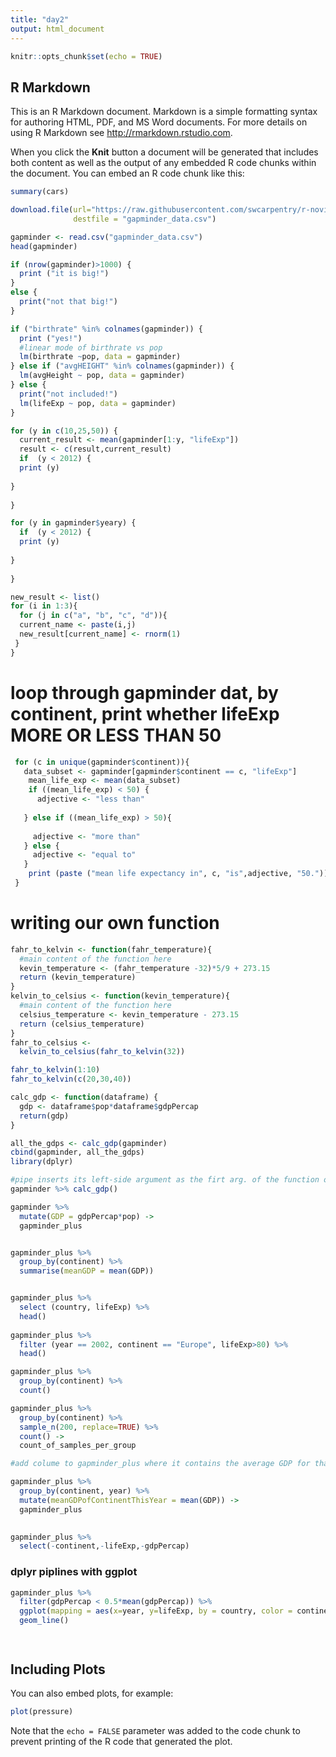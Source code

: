 ```yaml
---
title: "day2"
output: html_document
---
```


```r
knitr::opts_chunk$set(echo = TRUE)
```

## R Markdown

This is an R Markdown document. Markdown is a simple formatting syntax for authoring HTML, PDF, and MS Word documents. For more details on using R Markdown see <http://rmarkdown.rstudio.com>.

When you click the **Knit** button a document will be generated that includes both content as well as the output of any embedded R code chunks within the document. You can embed an R code chunk like this:

```r
summary(cars)
```


```r
download.file(url="https://raw.githubusercontent.com/swcarpentry/r-novice-gapminder/gh-pages/_episodes_rmd/data/gapminder_data.csv" , 
              destfile = "gapminder_data.csv")

gapminder <- read.csv("gapminder_data.csv")
head(gapminder)
```


```r
if (nrow(gapminder)>1000) {
  print ("it is big!")
}
else {
  print("not that big!")
}
```

```r
if ("birthrate" %in% colnames(gapminder)) {
  print ("yes!")
  #linear mode of birthrate vs pop
  lm(birthrate ~pop, data = gapminder)
} else if ("avgHEIGHT" %in% colnames(gapminder)) {
  lm(avgHeight ~ pop, data = gapminder)
} else {
  print("not included!")
  lm(lifeExp ~ pop, data = gapminder)
}
```

```r
for (y in c(10,25,50)) {
  current_result <- mean(gapminder[1:y, "lifeExp"])
  result <- c(result,current_result)
  if  (y < 2012) {
  print (y)
  
}
  
}
```


```r
for (y in gapminder$yeary) {
  if  (y < 2012) {
  print (y)
  
}
  
}
```


```r
new_result <- list()
for (i in 1:3){
  for (j in c("a", "b", "c", "d")){
  current_name <- paste(i,j)
  new_result[current_name] <- rnorm(1)
 }
}
```


# loop through gapminder dat, by continent, print whether lifeExp MORE OR LESS THAN 50
```r
 for (c in unique(gapminder$continent)){
   data_subset <- gapminder[gapminder$continent == c, "lifeExp"]
    mean_life_exp <- mean(data_subset)
    if ((mean_life_exp) < 50) {
      adjective <- "less than"
    
   } else if ((mean_life_exp) > 50){
   
     adjective <- "more than"
   } else {
     adjective <- "equal to"
   }
    print (paste ("mean life expectancy in", c, "is",adjective, "50."))
 }
```



# writing our own function
```r
fahr_to_kelvin <- function(fahr_temperature){
  #main content of the function here
  kevin_temperature <- (fahr_temperature -32)*5/9 + 273.15
  return (kevin_temperature)
}
kelvin_to_celsius <- function(kevin_temperature){
  #main content of the function here
  celsius_temperature <- kevin_temperature - 273.15
  return (celsius_temperature)
}
fahr_to_celsius <-
  kelvin_to_celsius(fahr_to_kelvin(32))

fahr_to_kelvin(1:10)
fahr_to_kelvin(c(20,30,40))

```




```r
calc_gdp <- function(dataframe) {
  gdp <- dataframe$pop*dataframe$gdpPercap
  return(gdp)
}

all_the_gdps <- calc_gdp(gapminder)
cbind(gapminder, all_the_gdps)
library(dplyr)

#pipe inserts its left-side argument as the firt arg. of the function on its right
gapminder %>% calc_gdp() 

gapminder %>% 
  mutate(GDP = gdpPercap*pop) -> 
  gapminder_plus


gapminder_plus %>%
  group_by(continent) %>%
  summarise(meanGDP = mean(GDP))


gapminder_plus %>%
  select (country, lifeExp) %>%
  head()
 
gapminder_plus %>%
  filter (year == 2002, continent == "Europe", lifeExp>80) %>%
  head()

gapminder_plus %>%
  group_by(continent) %>%
  count()

gapminder_plus %>%
  group_by(continent) %>%
  sample_n(200, replace=TRUE) %>%
  count() ->
  count_of_samples_per_group

#add colume to gapminder_plus where it contains the average GDP for that continent in that year

gapminder_plus %>% 
  group_by(continent, year) %>%
  mutate(meanGDPofContinentThisYear = mean(GDP)) ->
  gapminder_plus
  

gapminder_plus %>%
  select(-continent,-lifeExp,-gdpPercap)


```


### dplyr piplines with ggplot
```r
gapminder_plus %>%
  filter(gdpPercap < 0.5*mean(gdpPercap)) %>%
  ggplot(mapping = aes(x=year, y=lifeExp, by = country, color = continent))+
  geom_line()
```


```r
```

```r
```
## Including Plots

You can also embed plots, for example:

```r
plot(pressure)
```

Note that the `echo = FALSE` parameter was added to the code chunk to prevent printing of the R code that generated the plot.
